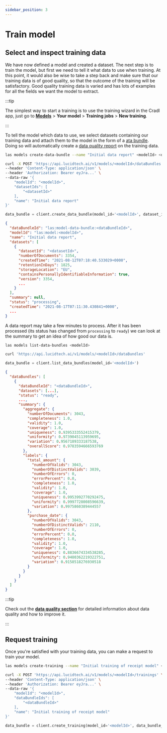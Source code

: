 ```yaml
---
sidebar_position: 3
---
```



# Train model

## Select and inspect training data

We have now defined a model and created a dataset. The next step is to train the model, but first we need to tell it what data to use when training. At this point, it would also be wise to take a step back and make sure that our training data is of good quality, so that the outcome of the training will be satisfactory. Good quality training data is varied and has lots of examples for all the fields we want the model to extract.

:::tip

The simplest way to start a training is to use the training wizard in the Cradl app, just go to [**Models**](https://app.cradl.ai/models) > **Your model** > **Training jobs** > **New training**.

:::

To tell the model which data to use, we select datasets containing our training data and attach them to the model in the form of a [ata bundle](../concepts/training-data.mdx). Doing so will automatically create a [data quality report](../concepts/training-data.mdx#data-report) on the training data.

<Tabs groupId="programming-language">
<TabItem value="cli" label="CLI" default>

```bash
las models create-data-bundle --name "Initial data report" <modelId> <datasetId>
```

</TabItem>
<TabItem value="curl" label="cURL">

```bash
curl -X POST 'https://api.lucidtech.ai/v1/models/<modelId>/dataBundles' \
--header 'Content-Type: application/json' \
--header 'Authorization: Bearer eyJra...' \
--data-raw '{
    "modelId": "<modelId>",
    "datasetIds": [
        "<datasetId>"
    ],
    "name": "Initial data report"
}'
```

</TabItem>
<TabItem value="python" label="Python">

```python
data_bundle = client.create_data_bundle(model_id='<modelId>', dataset_ids=['<datasetId>'], name='Initial data report')
```

</TabItem>
</Tabs>

```json
{
  "dataBundleId": "las:model-data-bundle:<dataBundleId>",
  "modelId": "las:model:<modelId>",
  "name": "Initial data report",
  "datasets": [
    {
      "datasetId": "<datasetId>",
      "numberOfDocuments": 3354,
      "createdTime": "2021-08-12T07:18:40.533029+0000",
      "retentionInDays": 1825,
      "storageLocation": "EU",
      "containsPersonallyIdentifiableInformation": true,
      "version": 3354,
      ...
    }
  ],
  "summary": null,
  "status": "processing",
  "createdTime": "2021-08-17T07:11:30.430841+0000",
  ...
}
```

A data report may take a few minutes to process. After it has been processed \(its status has changed from `processing` to `ready`\) we can look at the summary to get an idea of how good our data is.

<Tabs groupId="programming-language">
<TabItem value="cli" label="CLI" default>

```bash
las models list-data-bundles <modelId>
```

</TabItem>
<TabItem value="curl" label="cURL">

```bash
curl 'https://api.lucidtech.ai/v1/models/<modelId>/dataBundles'
```

</TabItem>
<TabItem value="python" label="Python">

```python
data_bundle = client.list_data_bundles(model_id='<modelId>')
```

</TabItem>
</Tabs>

```json
{
  "dataBundles": [
    {
      "dataBundleId": "<dataBundleId>",
      "datasets": [...],
      "status": "ready",
      ...,
      "summary": {
        "aggregate": {
          "numberOfDocuments": 3043,
          "completeness": 1.0,
          "validity": 1.0,
          "coverage": 1.0,
          "uniqueness": 0.9395333552415379,
          "uniformity": 0.9739045113959695,
          "variation": 0.9567189333187538,
          "overallScore": 0.9783594666593769
        },
        "labels": {
          "total_amount": {
            "numberOfValids": 3043,
            "numberOfDistinctValids": 3039,
            "numberOfErrors": 0,
            "errorPercent": 0.0,
            "completeness": 1.0,
            "validity": 1.0,
            "coverage": 1.0,
            "uniqueness": 0.9953992770292475,
            "uniformity": 0.9997728008596639,
            "variation": 0.9975860389444557
          },
          "purchase_date": {
            "numberOfValids": 3043,
            "numberOfDistinctValids": 2110,
            "numberOfErrors": 0,
            "errorPercent": 0.0,
            "completeness": 1.0,
            "validity": 1.0,
            "coverage": 1.0,
            "uniqueness": 0.8836674334538285,
            "uniformity": 0.9480362219322751,
            "variation": 0.9158518276930518
          }
        }
      }
    }
  ]
}
```

:::tip

Check out the [**data quality section**](../concepts/training-data.mdx#data-quality) for detailed information about data quality and how to improve it.

:::

## Request training

Once you're satisfied with your training data, you can make a request to train your model.

<Tabs groupId="programming-language">
<TabItem value="cli" label="CLI" default>

```bash
las models create-training --name "Initial training of receipt model" <modelId> <dataBundleId>
```

</TabItem>
<TabItem value="curl" label="cURL">

```bash
curl -X POST 'https://api.lucidtech.ai/v1/models/<modelId>/trainings' \
--header 'Content-Type: application/json' \
--header 'Authorization: Bearer eyJra...' \
--data-raw '{
    "modelId": "<modelId>",
    "dataBundleIds": [
        "<dataBundleId>"
    ],
    "name": "Initial training of receipt model"
}'
```

</TabItem>
<TabItem value="python" label="Python">

```python
data_bundle = client.create_training(model_id='<modelId>', data_bundle_ids=['<dataBundleId>'], name='Initial training of receipt model')
```

</TabItem>
</Tabs>

